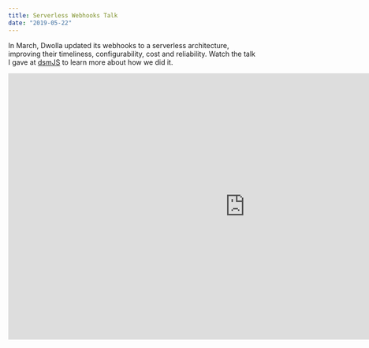 ```yaml
---
title: Serverless Webhooks Talk
date: "2019-05-22"
---
```


In March, Dwolla updated its webhooks to a serverless architecture, improving their timeliness, configurability, cost and reliability. Watch the talk I gave at [dsmJS](https://twitter.com/desmoinesjs) to learn more about how we did it.

<div className="resp-container">
  <iframe
    className="resp-iframe"
    width="960"
    height="540"
    src="https://www.youtube.com/embed/zpPV8lUxPpE"
    frameBorder="0"
    allow="accelerometer; autoplay; encrypted-media; gyroscope; picture-in-picture"
    allowFullScreen
    title="Sending Millions of Serverless Webhooks"
  />
</div>

[Transcript](https://www.dwolla.com/resources/serverless-webhooks-presentation/) | [Slides](https://gitpitch.com/dwolla/webhook-handler#/)

For lessons learned along the way, [check out my blog post](../lessons-learned-from-sending-millions-of-serverless-webhooks).

